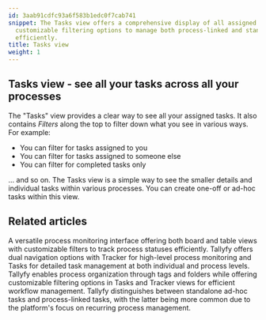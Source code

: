 ```yaml
---
id: 3aab91cdfc93a6f583b1edc0f7cab741
snippet: The Tasks view offers a comprehensive display of all assigned tasks with
  customizable filtering options to manage both process-linked and standalone tasks
  efficiently.
title: Tasks view
weight: 1
---
```


## Tasks view - see all your tasks across all your processes

The "Tasks" view provides a clear way to see all your assigned tasks. It also contains _Filters_ along the top to filter down what you see in various ways. For example:

* You can filter for tasks assigned to you
* You can filter for tasks assigned to someone else
* You can filter for completed tasks only

... and so on. The Tasks view is a simple way to see the smaller details and individual tasks within various processes. You can create one-off or ad-hoc tasks within this view.



<PageTree />


## Related articles
<CardGrid>
<LinkTitleCard header="<b>Tracking And Tasks > Tracker view</b>" href="/products/pro/tracking-and-tasks/tracker-view/" > A versatile process monitoring interface offering both board and table views with customizable filters to track process statuses efficiently. </LinkTitleCard>
<LinkTitleCard header="<b>Pro > Tracking</b>" href="/products/pro/tracking-and-tasks/" > Tallyfy offers dual navigation options with Tracker for high-level process monitoring and Tasks for detailed task management at both individual and process levels. </LinkTitleCard>
<LinkTitleCard header="<b>Tracker View > Organize processes</b>" href="/products/pro/tracking-and-tasks/tracker-view/organize-processes/" > Tallyfy enables process organization through tags and folders while offering customizable filtering options in Tasks and Tracker views for efficient workflow management. </LinkTitleCard>
<LinkTitleCard header="<b>Tracking And Tasks > More about tasks</b>" href="/products/pro/tracking-and-tasks/tasks/" > Tallyfy distinguishes between standalone ad-hoc tasks and process-linked tasks, with the latter being more common due to the platform's focus on recurring process management. </LinkTitleCard>
</CardGrid>